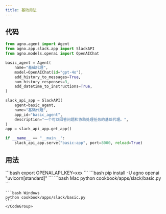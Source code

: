 ```yaml
---
title: 基础用法
---
```


## 代码

```python cookbook/apps/slack/basic.py
from agno.agent import Agent
from agno.app.slack.app import SlackAPI
from agno.models.openai import OpenAIChat

basic_agent = Agent(
    name="基础代理",
    model=OpenAIChat(id="gpt-4o"),
    add_history_to_messages=True,
    num_history_responses=3,
    add_datetime_to_instructions=True,
)

slack_api_app = SlackAPI(
    agent=basic_agent,
    name="基础代理",
    app_id="basic_agent",
    description="一个可以回答问题和协助处理任务的基础代理。",
)
app = slack_api_app.get_app()

if __name__ == "__main__":
    slack_api_app.serve("basic:app", port=8000, reload=True)

```

## 用法

<Steps>
  <Snippet file="create-venv-step.mdx" />

  <Step title="设置您的 API 密钥">
    ```bash
    export OPENAI_API_KEY=xxx
    ```
  </Step>

  <Step title="安装库">
    ```bash
    pip install -U agno openai "uvicorn[standard]"
    ```
  </Step>

  <Step title="运行代理">
    <CodeGroup>
    ```bash Mac
    python cookbook/apps/slack/basic.py
    ```

    ```bash Windows
    python cookbook/apps/slack/basic.py
    ```
    </CodeGroup>
  </Step>
</Steps>